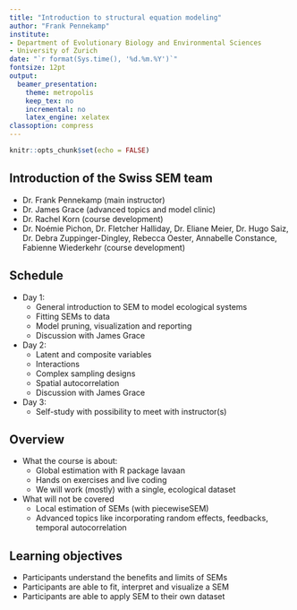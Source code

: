 ```yaml
---
title: "Introduction to structural equation modeling"
author: "Frank Pennekamp"
institute:
- Department of Evolutionary Biology and Environmental Sciences
- University of Zurich
date: "`r format(Sys.time(), '%d.%m.%Y')`"
fontsize: 12pt
output: 
  beamer_presentation: 
    theme: metropolis
    keep_tex: no
    incremental: no
    latex_engine: xelatex
classoption: compress
---
```


```r
knitr::opts_chunk$set(echo = FALSE)
```

## Introduction of the **Swiss SEM team**

- Dr. Frank Pennekamp (main instructor)   
- Dr. James Grace (advanced topics and model clinic)   
- Dr. Rachel Korn (course development)   
- Dr. Noémie Pichon, Dr. Fletcher Halliday, Dr. Eliane Meier, Dr. Hugo Saiz, Dr. Debra Zuppinger-Dingley, Rebecca Oester, Annabelle Constance, Fabienne Wiederkehr (course development)

## Schedule

- Day 1:
  * General introduction to SEM to model ecological systems
  * Fitting SEMs to data
  * Model pruning, visualization and reporting
  * Discussion with James Grace
- Day 2:
  * Latent and composite variables
  * Interactions
  * Complex sampling designs
  * Spatial autocorrelation
  * Discussion with James Grace
- Day 3:
  * Self-study with possibility to meet with instructor(s)

## Overview

- What the course is about:  
  - Global estimation with R package lavaan
  - Hands on exercises and live coding
  - We will work (mostly) with a single, ecological dataset
- What will not be covered   
  - Local estimation of SEMs (with piecewiseSEM)
  - Advanced topics like incorporating random effects, feedbacks, temporal autocorrelation

## Learning objectives

- Participants understand the benefits and limits of SEMs
- Participants are able to fit, interpret and visualize a SEM
- Participants are able to apply SEM to their own dataset





